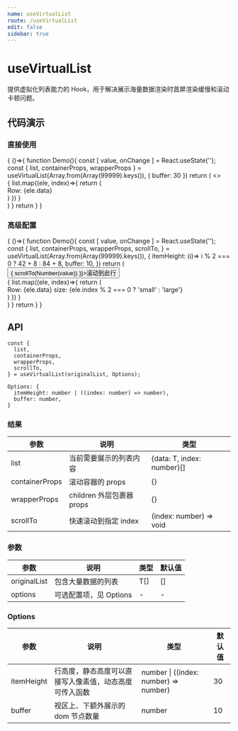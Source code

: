 ```yaml
---
name: useVirtualList
route: /useVirtualList
edit: false
sidebar: true
---
```



# useVirtualList

提供虚拟化列表能力的 Hook，用于解决展示海量数据渲染时首屏渲染缓慢和滚动卡顿问题。

## 代码演示

### 直接使用

<Playground>
{
  ()=>{
    function Demo(){
      const [ value, onChange ] = React.useState('');
      const { list, containerProps, wrapperProps } = useVirtualList(Array.from(Array(99999).keys()), { buffer: 30 })
      return (
        <>
          <div {...containerProps} style={{ height: '300px', overflow: 'auto' }}>
            <div {...wrapperProps}>
              {
                list.map((ele, index)=>{
                  return (
                    <div 
                      style={{
                        height: 22,
                        display: 'flex',
                        justifyContent: 'center',
                        alignItems: 'center',
                        border: '1px solid #e8e8e8',
                        marginBottom: 8,
                      }}
                      key={ele.index}
                    >
                      Row: {ele.data}
                    </div>
                  )
                })
              }
            </div>
          </div>
        </>
      )
    }
    return <Demo />
  }
}
</Playground>

### 高级配置

<Playground>
{
  ()=>{
    function Demo(){
      const [ value, onChange ] = React.useState('');
      const {
        list,
        containerProps,
        wrapperProps,
        scrollTo,
      } = useVirtualList(Array.from(Array(99999).keys()), {
        itemHeight: (i)=> i % 2 === 0 ? 42 + 8 : 84 + 8,
        buffer: 10,
      })
      return (
        <div>
          <div style={{ textAlign: 'right', marginBottom: 16 }}>
            <InputNumber min={0} max={99999} placeholder='行数' value={value} onChange={onChange} />
            <Button style={{marginLeft: 8}} onClick={()=>{ scrollTo(Number(value)) }}>滚动到此行</Button>
          </div>
          <div {...containerProps} style={{ height: '300px', overflow: 'auto' }}>
            <div {...wrapperProps}>
              {
                list.map((ele, index)=>{
                  return (
                    <div 
                      style={{
                        height: ele.index % 2 === 0 ? 42 : 84,
                        display: 'flex',
                        justifyContent: 'center',
                        alignItems: 'center',
                        border: '1px solid #e8e8e8',
                        marginBottom: 8,
                      }}
                      key={ele.index}
                    >
                      Row: {ele.data} size: {ele.index % 2 === 0 ? 'small' : 'large'}
                    </div>
                  )
                })
              }
            </div>
          </div>
        </div>
      )
    }
    return <Demo />
  }
}
</Playground>

## API

```
const {
  list,
  containerProps,
  wrapperProps,
  scrollTo,
} = useVirtualList(originalList, Options);

Options: {
  itemHeight: number | ((index: number) => number),
  buffer: number,
}
```

### 结果

| 参数     | 说明                                     | 类型       |
|----------|------------------------------------------|------------|
| list  | 当前需要展示的列表内容                             | {data: T, index: number}[]    |
| containerProps     | 滚动容器的 props                             | {}        |
| wrapperProps | children 外层包裹器 props   | {} |
| scrollTo    | 快速滚动到指定 index                          | (index: number) => void        |

### 参数

| 参数    | 说明                                         | 类型                   | 默认值 |
|---------|----------------------------------------------|------------------------|--------|
| originalList | 包含大量数据的列表 | T[] | []      |
| options | 可选配置项，见 Options                       | -                      | -      |


### Options

| 参数 | 说明         | 类型   | 默认值 |
|------|--------------|--------|--------|
| itemHeight | 行高度，静态高度可以直接写入像素值，动态高度可传入函数 | number \| ((index: number) => number) | 30    |
| buffer | 视区上、下额外展示的 dom 节点数量 | number | 10    |